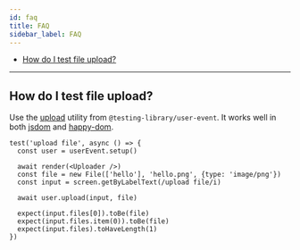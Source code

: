 ```yaml
---
id: faq
title: FAQ
sidebar_label: FAQ
---
```


- [How do I test file upload?](#how-do-i-test-file-upload)

---

## How do I test file upload?

Use the [upload][] utility from `@testing-library/user-event`. It works well in
both [jsdom][] and [happy-dom][].

```tsx
test('upload file', async () => {
  const user = userEvent.setup()

  await render(<Uploader />)
  const file = new File(['hello'], 'hello.png', {type: 'image/png'})
  const input = screen.getByLabelText(/upload file/i)

  await user.upload(input, file)

  expect(input.files[0]).toBe(file)
  expect(input.files.item(0)).toBe(file)
  expect(input.files).toHaveLength(1)
})
```

[upload]: ../user-event/api-utility.mdx#upload
[jsdom]: https://github.com/jsdom/jsdom
[happy-dom]: https://github.com/capricorn86/happy-dom

